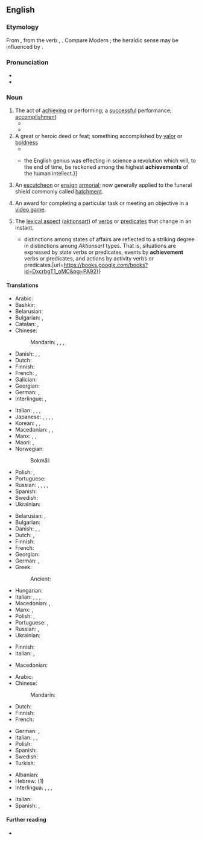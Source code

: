 ==English==

===Etymology===
From {{der|en|fro|achevement}}, from the verb {{m|fro|achever}}, {{m|fro|achiever|t=to finish}}. Compare Modern {{cog|fr|achèvement}}; the heraldic sense may be influenced by {{m|en|hatchment}}.

===Pronunciation===
* {{IPA|en|/əˈtʃiːvmənt/}}
* {{audio|en|en-us-achievement.ogg|Audio (US)}}

===Noun===
{{en-noun|~}}

# The act of [[achieving]] or performing; a [[successful]] performance; [[accomplishment]]
#* {{quote-book|en|year=1963|author={{w|Margery Allingham}}
|title={{w|The China Governess}}
|chapter=1|url=http://openlibrary.org/works/OL2004261W
|passage=The original family who had begun to build a palace to rival Nonesuch had died out before they had put up little more than the gateway, so that the actual structure which had come down to posterity retained the secret magic of a promise rather than the overpowering splendour of a great architectural '''achievement'''.}}
#* {{quote-journal|en|year=2012|month=March-April
|author=[[w:Terry Sejnowski|Terrence J. Sejnowski]]
|title=Well-connected Brains
|volume=100|issue=2|page=171
|magazine={{w|American Scientist}}
|url=http://www.americanscientist.org/bookshelf/pub/well-connected-brains
|passage=Creating a complete map of the human connectome would therefore be a monumental milestone but not the end of the journey to understanding how our brains work. The '''achievement''' will transform neuroscience and serve as the starting point for asking questions we could not otherwise have answered,&nbsp;[&hellip;].}}
# A great or heroic deed or feat; something accomplished by [[valor]] or [[boldness]]
#* {{quote-book|en|a. 1677|{{w|Isaac Barrow}}|The Works of Isaac Barrow|editors=Abraham Hill and James Hamilton|section=Sermon xxxiv, Of Being Imitators of Christ|page=397|year_published=1845|passage=[The exploits] of the ancient saints ; they do far surpass the most famous '''achievements''' of pagan heroes.}}
#* {{quote-book|en|c. 1837|{{w|Thomas Babington Macaulay}}|Minutes on the Education of India|passage={{...}}the English genius was effecting in science a revolution which will, to the end of time, be reckoned among the highest '''achievements''' of the human intellect.}}
# {{lb|en|heraldry}} An [[escutcheon]] or [[ensign]] [[armorial]]; now generally applied to the funeral shield commonly called [[hatchment]].
# {{lb|en|video games}} An award for completing a particular task or meeting an objective in a [[video game]].
#: {{ux|en|Finishing the game does not give you a 100% score until you have unlocked all of the '''achievements'''.}}
#: {{synonyms|en|trophy}}
# {{lb|en|grammar|semantics}} The [[lexical aspect]] ([[aktionsart]]) of [[verb]]s or [[predicate]]s that change in an instant.
#* {{quote-book|en|1997|Robert van Valin and Randy LaPolla|Syntax||92|{{...}}distinctions among states of affairs are reflected to a striking degree in distinctions among ''Aktionsart'' types. That is, situations are expressed by state verbs or predicates, events by '''achievement''' verbs or predicates, and actions by activity verbs or predicates.|url=https://books.google.com/books?id=DxcrbgT1_oMC&pg=PA92}} 

====Translations====
{{trans-top|act of achieving or performing}}
* Arabic: {{t|ar|إِنْجَاز|m}}
* Bashkir: {{t|ba|ҡаҙаныш|sc=Cyrl}}
* Belarusian: {{t|be|дасягне́нне|n}}
* Bulgarian: {{t+|bg|постиже́ние|n}}, {{t+|bg|изпълне́ние|n}}
* Catalan: {{t|ca|assoliment|m}}, {{t|ca|consecució|f}}
* Chinese:
*: Mandarin: {{t+|cmn|成就|tr=chéngjiù}}, {{t+|cmn|成果|tr=chéngguǒ}}, {{t+|cmn|成績}}, {{t+|cmn|成绩|tr=chéngjì}}
* Danish: {{t|da|udførelse|c}}, {{t|da|præstation|c}}, {{t+|da|resultat|n}}
* Dutch: {{t+|nl|prestatie}}
* Finnish: {{t+|fi|saavutus}}
* French: {{t+|fr|réalisation|f}}, {{t+|fr|accomplissement|m}}
* Galician: {{t+|gl|realización|f}}
* Georgian: {{t|ka|მიღწევა}}
* German: {{t+|de|Errungenschaft|f}}, {{t+|de|Leistung|f}}
* Interlingue: {{t|ie|acomplement}}, {{t|ie|realisation}}
{{trans-mid}}
* Italian: {{t+|it|realizzazione|f}}, {{t+|it|prestazione|f}}, {{t+|it|conseguimento|m}}, {{t+|it|rendimento|m}}
* Japanese: {{t+|ja|達成|tr=たっせい, tassei}}, {{t+|ja|到達|tr=とうたつ, tōtatsu}}, {{t+|ja|業績|tr=ぎょうせき, gyōseki}}, {{t+|ja|成果|tr=せいか, seika}}, {{t+|ja|成績|tr=せいせき, seiseki}}
* Korean: {{t+|ko|달성}}, {{t+|ko|업적}}, {{t+|ko|성과}}
* Macedonian: {{t|mk|достигнување|n}}, {{t|mk|постигнување|n}}, {{t|mk|успех|m}}
* Manx: {{t|gv|ard-nhee|m}}, {{t|gv|ard-obbyr|f}}, {{t|gv|cooilleeney|m}}
* Maori: {{t|mi|tutukitanga}}, {{t|mi|haumāuiui}}
* Norwegian:
*: Bokmål: {{t|nb|måloppnåelse|m}}
* Polish: {{t+|pl|dokonanie|n}}, {{t+|pl|osiągnięcie|n}}
* Portuguese: {{t+|pt|realização|f}}
* Russian: {{t+|ru|достиже́ние|n}}, {{t+|ru|успе́х|m}}, {{t+|ru|сверше́ние|n}}, {{t+|ru|выполне́ние|n}}, {{t+|ru|исполне́ние|n}}
* Spanish: {{t+|es|logro|m}}
* Swedish: {{t+|sv|prestation|c}}
* Ukrainian: {{t|uk|дося́гнення|n}}
{{trans-bottom}}

{{trans-top|great or heroic deed}}
* Belarusian: {{t|be|по́дзвіг|m}}, {{t|be|вы́чын|m}}
* Bulgarian: {{t+|bg|по́двиг|m}}
* Danish: {{t|da|bedrift|c}}, {{t|da|præstation|c}}, {{t+|da|resultat|n}}
* Dutch: {{t+|nl|prestatie|f}}, {{t+|nl|verwezenlijking|f}}
* Finnish: {{t+|fi|saavutus}}
* French: {{t+|fr|haut fait|m}}
* Georgian: {{t|ka|მიღწევა}}
* German: {{t|de|Großtat|f}}, {{t+|de|Heldentat|f}}
* Greek:
*: Ancient: {{t|grc|κατόρθωμα|n}}
{{trans-mid}}
* Hungarian: {{t+|hu|hőstett}}
* Italian: {{t+|it|impresa|f}}, {{t+|it|gesta|f-p}}, {{t+|it|risultato|m}}, {{t+|it|conquista|f}}
* Macedonian: {{t|mk|подвиг|m}}, {{t|mk|дело|n}}
* Manx: {{t|gv|ard-nhee}}, {{t|gv|ard-obbyr|f}}
* Polish: {{t+|pl|dokonanie|n}}, {{t+|pl|osiągnięcie|n}}
* Portuguese: {{t+|pt|feito|m}}, {{t+|pt|realização|f}}
* Russian: {{t+|ru|по́двиг|m}}, {{t+|ru|сверше́ние|n}}
* Ukrainian: {{t|uk|по́двиг|m}}
{{trans-bottom}}

{{trans-top|heraldry: escutcheon}}
* Finnish: {{t|fi|vaakunakilpi}}
* Italian: {{t+|it|stemma|m}}, {{t+|it|blasone|m}}
{{trans-mid}}
* Macedonian: {{t|mk|достигнување|n}}
{{trans-bottom}}

{{trans-top|a reward in video games}}
* Arabic: {{t|ar|إِنْجَاز|m}}
* Chinese:
*: Mandarin: {{t+|cmn|成就|tr=chéngjiù}}
* Dutch: {{t+|nl|prestatie|f}}
* Finnish: {{t+|fi|saavutus}}
* French: {{t+|fr|succès|m}}
{{trans-mid}}
* German: {{t+|de|Errungenschaft|f}}, {{t+|de|Erfolg|m}}
* Italian: {{t+|it|vittoria|f}}, {{t+|it|successo|m}}, {{t+|it|risultato|m}}
* Polish: {{t+|pl|osiągnięcie|n}}
* Spanish: {{t+|es|logro|m}}
* Swedish: {{t+|sv|prestation|c}}
* Turkish: {{t+|tr|başarım}}
{{trans-bottom}}

{{checktrans-top|}}
* Albanian: {{t+check|sq|arritje}}
* Hebrew: {{t-check|he|הישג|m|tr=hey'sseg}} (1)
* Interlingua: {{t-check|ia|accomplimento}}, {{t-check|ia|complimento}}, {{qualifier|1}} {{t-check|ia|realisation}}, {{qualifier|2}} {{t-check|ia|facto}}
{{trans-mid}}
* Italian: {{t+check|it|realizzazione|f}}
* Spanish: {{t+check|es|realización|f}}, {{t+check|es|logro|m}}
{{trans-bottom}}

====Further reading====
* {{R:Webster 1913}}